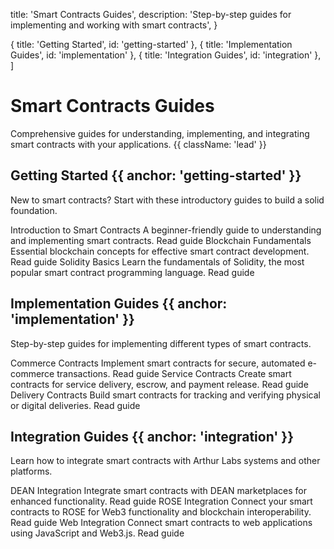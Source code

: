 
  title: 'Smart Contracts Guides',
  description: 'Step-by-step guides for implementing and working with smart contracts',
}

  { title: 'Getting Started', id: 'getting-started' },
  { title: 'Implementation Guides', id: 'implementation' },
  { title: 'Integration Guides', id: 'integration' },
]

<HeroPattern />

# Smart Contracts Guides

Comprehensive guides for understanding, implementing, and integrating smart contracts with your applications. {{ className: 'lead' }}

## Getting Started {{ anchor: 'getting-started' }}

New to smart contracts? Start with these introductory guides to build a solid foundation.

<div className="not-prose mt-4 grid grid-cols-1 gap-8 border-t border-zinc-900/5 pt-10 dark:border-white/5 sm:grid-cols-2 xl:grid-cols-3">
  <Card href="/guides/smart-contracts/introduction-to-smart-contracts">
    <Card.Title>Introduction to Smart Contracts</Card.Title>
    <Card.Description>
      A beginner-friendly guide to understanding and implementing smart contracts.
    </Card.Description>
    <Card.Cta>Read guide</Card.Cta>
  </Card>
  <Card href="/guides/smart-contracts/blockchain-fundamentals">
    <Card.Title>Blockchain Fundamentals</Card.Title>
    <Card.Description>
      Essential blockchain concepts for effective smart contract development.
    </Card.Description>
    <Card.Cta>Read guide</Card.Cta>
  </Card>
  <Card href="/guides/smart-contracts/solidity-basics">
    <Card.Title>Solidity Basics</Card.Title>
    <Card.Description>
      Learn the fundamentals of Solidity, the most popular smart contract programming language.
    </Card.Description>
    <Card.Cta>Read guide</Card.Cta>
  </Card>
</div>

## Implementation Guides {{ anchor: 'implementation' }}

Step-by-step guides for implementing different types of smart contracts.

<div className="not-prose mt-4 grid grid-cols-1 gap-8 border-t border-zinc-900/5 pt-10 dark:border-white/5 sm:grid-cols-2 xl:grid-cols-3">
  <Card href="/guides/smart-contracts/commerce-contract">
    <Card.Title>Commerce Contracts</Card.Title>
    <Card.Description>
      Implement smart contracts for secure, automated e-commerce transactions.
    </Card.Description>
    <Card.Cta>Read guide</Card.Cta>
  </Card>
  <Card href="/guides/smart-contracts/service-contract">
    <Card.Title>Service Contracts</Card.Title>
    <Card.Description>
      Create smart contracts for service delivery, escrow, and payment release.
    </Card.Description>
    <Card.Cta>Read guide</Card.Cta>
  </Card>
  <Card href="/guides/smart-contracts/delivery-contract">
    <Card.Title>Delivery Contracts</Card.Title>
    <Card.Description>
      Build smart contracts for tracking and verifying physical or digital deliveries.
    </Card.Description>
    <Card.Cta>Read guide</Card.Cta>
  </Card>
</div>

## Integration Guides {{ anchor: 'integration' }}

Learn how to integrate smart contracts with Arthur Labs systems and other platforms.

<div className="not-prose mt-4 grid grid-cols-1 gap-8 border-t border-zinc-900/5 pt-10 dark:border-white/5 sm:grid-cols-2 xl:grid-cols-3">
  <Card href="/guides/smart-contracts/dean-integration">
    <Card.Title>DEAN Integration</Card.Title>
    <Card.Description>
      Integrate smart contracts with DEAN marketplaces for enhanced functionality.
    </Card.Description>
    <Card.Cta>Read guide</Card.Cta>
  </Card>
  <Card href="/guides/smart-contracts/rose-integration">
    <Card.Title>ROSE Integration</Card.Title>
    <Card.Description>
      Connect your smart contracts to ROSE for Web3 functionality and blockchain interoperability.
    </Card.Description>
    <Card.Cta>Read guide</Card.Cta>
  </Card>
  <Card href="/guides/smart-contracts/web-integration">
    <Card.Title>Web Integration</Card.Title>
    <Card.Description>
      Connect smart contracts to web applications using JavaScript and Web3.js.
    </Card.Description>
    <Card.Cta>Read guide</Card.Cta>
  </Card>
</div>